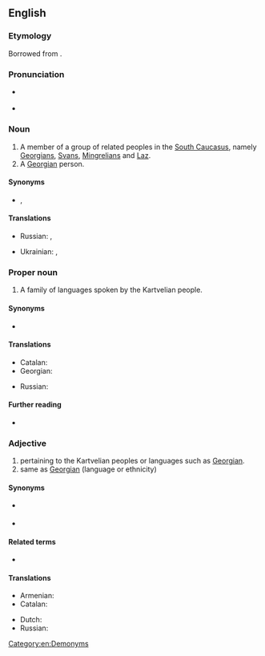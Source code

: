 ==English==

===Etymology===
Borrowed from {{bor|en|ka|ქართველი}}{{suffix|en||ian}}.

===Pronunciation===
* {{a|US}} {{IPA|en|/kɑɹtˈvɛliən/|/kɑɹtˈviːliən/}}
* {{a|UK}} {{IPA|en|/kɑːtˈviːliən/|/kɑːtˈvɛliən/}}

===Noun===
{{wikipedia}}
{{en-noun}}

# A member of a group of related peoples in the [[South Caucasus]], namely [[Georgian]]s, [[Svan]]s, [[Mingrelian]]s and [[Laz]].
# A [[Georgian]] person.

====Synonyms====
* {{sense|member of a people}} {{l|en|Kartvel}}, {{l|en|South Caucasian}}

====Translations====
{{trans-top|member of a group of related peoples in the South Caucasus}}
* Russian: {{t+|ru|картвел|m}}, {{t+|ru|картвелка|f}}
{{trans-mid}}
* Ukrainian: {{t|uk|картве́л|m}}, {{t|uk|картве́лка|f}}
{{trans-bottom}}

{{trans-see|Georgian}}

===Proper noun===
{{en-proper noun}}

# A family of languages spoken by the Kartvelian people.

====Synonyms====
* {{l|en|South Caucasian}}

====Translations====
{{trans-top|family of languages}}
* Catalan: {{t|ca|kartvelià|m}}
* Georgian: {{t|ka|ქართველური ენები|sc=Geor}}
{{trans-mid}}
* Russian: {{t+|ru|картвельский|m}} {{qualifier|язы́к}}
{{trans-bottom}}

{{trans-see|Georgian}}

====Further reading====
* {{ISO 639|ref=1|5=ccs}}

===Adjective===
{{en-adj|-}}

# pertaining to the Kartvelian peoples or languages such as [[Georgian]].
# same as [[Georgian]] (language or ethnicity)

====Synonyms====
* {{l|en|South Caucasian}} {{gloss|related to South Caucasus}}
* {{l|en|Georgian}} {{gloss|related to Georgia (country), its language or people}}

====Related terms====
* {{l|en|Kartvelology}}

====Translations====
{{trans-top|pertaining to the Kartvelian languages}}
* Armenian: {{t+|hy|քարթվելական}}
* Catalan: {{t|ca|kartvelià}}
{{trans-mid}}
* Dutch: {{t|nl|Kartveels}}
* Russian: {{t+|ru|картвельский}}
{{trans-bottom}}

{{trans-see|Georgian}}

{{topics|en|Language families}}

[[Category:en:Demonyms]]